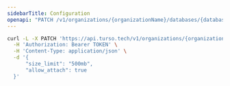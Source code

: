 ```yaml
---
sidebarTitle: Configuration
openapi: "PATCH /v1/organizations/{organizationName}/databases/{databaseName}/configuration"
---
```


<RequestExample>

```bash cURL
curl -L -X PATCH 'https://api.turso.tech/v1/organizations/{organizationName}/databases/{databaseName}/configuration' \
  -H 'Authorization: Bearer TOKEN' \
  -H 'Content-Type: application/json' \
  -d '{
      "size_limit": "500mb",
      "allow_attach": true
  }'
```

</RequestExample>
